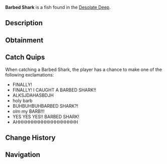 {{FishInfobox
|image          = Barbed Shark.png
|rarity         = Legendary
|sea            = First Sea
|location       = [[Desolate Deep]]
|sublocation    = 
|sources        = Fishing Rod
|radar_location = 
|prog_speed     = -60
|xp             = 4000
|weather        = 
|time           = 
|season         = 
|bait           = Fish Head
|base_weight    = 950
|base_value     = 8300
|weight_range   = 250
|base_chance    = 0.08
|base_resil     = 10
}}
'''Barbed Shark''' is a {{Rarity|Legendary}} fish found in the [[Desolate Deep]].

== Description ==
{{Description|The Barbed Shark, a fierce apex predator within the Desolate Deep, is not a fish to be messed with. When they bite on to a hook, they put up a fierce fight, but give a great reward due to the valuable materials that make up their many scales.|Bestiary Entry}}

== Obtainment ==
{{Description|Can be found within the Desolate Deep|Bestiary Hint}}
{{Fish Availability|
Desolate Deep/Desolate Pocket
|top_rods      = 
Leviathan's Fang Rod\8261.63\47575.94;
Free Spirit Rod\8108.96\46630.06;
Trident Rod\7205.52\41434.86;
Great Rod of Oscar\6233.51\34502.52;
Azure Of Lagoon\6214.9\35496.38;
Resourceful Rod\4518.02\25090.71;
Destiny Rod\4630.35\25679.58;
No-Life Rod\6195.81\34993.48;
Ethereal Prism Rod\6130\34198.04;
Astralhook Rod\6125.16\34150.7;
Seraphic Rod\6120.52\34341.58;
Challenger's Rod\5664.61\31968.37;
Rod Of The Forgotten Fang\5590.1\31386.95;
Blazebringer Rod\5265.54\29811.67;
Verdant Shear Rod\4918.8\27920.1;
Rod Of The Depths\4907.57\27613.21;
Zeus Rod\4896.19\27720.54;
Rod Of The Exalted One\4792.48\26819.17;
Depthseeker Rod\4608.91\26184.35;
Avalanche Rod\4066\23108.26;
Volcanic Rod\3825.23\21657.11;
Steady Rod\1383.56\7913.92
|recommended   = Trident Rod
}}

== Catch Quips ==
When catching a Barbed Shark, the player has a chance to make one of the following exclamations:
* FINALLY!
* FINALLY! I CAUGHT A BARBED SHARK!!
* ALKSJDAHASBDJH
* holy barb
* BUHBUHBUHBARBED SHARK?!
* olm my BARB!!!
* YES YES YES!! BARBED SHARK!
* AHHHHHHHHHHHHHHHHHHH

== Change History ==
{{Change History|{{subst:Current Version}}}}

== Navigation ==
{{Fish Navbox|Desolate Deep}}